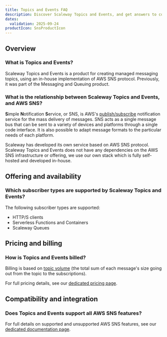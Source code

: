 ```yaml
---
title: Topics and Events FAQ
description: Discover Scaleway Topics and Events, and get answers to common questions about the different protocols available, compatibility with various services, and billing.
dates:
  validation: 2025-09-24
productIcon: SnsProductIcon
---
```


## Overview

### What is Topics and Events?

Scaleway Topics and Events is a product for creating managed messaging topics, using an in-house implementation of AWS SNS protocol. Previously, it was part of the Messaging and Queuing product.

### What is the relationship between Scaleway Topics and Events, and AWS SNS?

**S**imple **N**otification **S**ervice, or SNS, is AWS's [publish/subscribe](/topics-and-events/concepts/#publishsubscribe) notification service for the mass delivery of messages. SNS acts as a single message bus that can be sent to a variety of devices and platforms through a single code interface. It is also possible to adapt message formats to the particular needs of each platform. 

Scaleway has developed its own service based on AWS SNS protocol. Scaleway Topics and Events does not have any dependencies on the AWS SNS infrastructure or offering, we use our own stack which is fully self-hosted and developed in-house.

## Offering and availability

### Which subscriber types are supported by Scaleway Topics and Events?

The following subscriber types are supported:

- HTTP/S clients
- Serverless Functions and Containers
- Scaleway Queues

## Pricing and billing

### How is Topics and Events billed?

Billing is based on [topic volume](/topics-and-events/concepts/#topic-volume) (the total sum of each message's size going out from the topic to the subscriptions).

For full pricing details, see our [dedicated pricing page](https://www.scaleway.com/en/pricing/).

## Compatibility and integration

### Does Topics and Events support all AWS SNS features?

For full details on supported and unsupported AWS SNS features, see our [dedicated documentation page](/topics-and-events/reference-content/topics-and-events-support/).